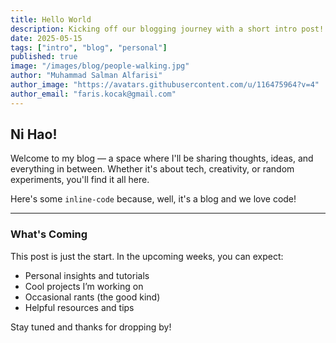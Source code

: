 ```yaml
---
title: Hello World
description: Kicking off our blogging journey with a short intro post!
date: 2025-05-15
tags: ["intro", "blog", "personal"]
published: true
image: "/images/blog/people-walking.jpg"
author: "Muhammad Salman Alfarisi"
author_image: "https://avatars.githubusercontent.com/u/116475964?v=4"
author_email: "faris.kocak@gmail.com"
---
```


## Ni Hao!

Welcome to my blog — a space where I'll be sharing thoughts, ideas, and everything in between. Whether it's about tech, creativity, or random experiments, you'll find it all here.

Here's some `inline-code` because, well, it's a blog and we love code!

---

### What's Coming

This post is just the start. In the upcoming weeks, you can expect:

- Personal insights and tutorials
- Cool projects I’m working on
- Occasional rants (the good kind)
- Helpful resources and tips

Stay tuned and thanks for dropping by!
